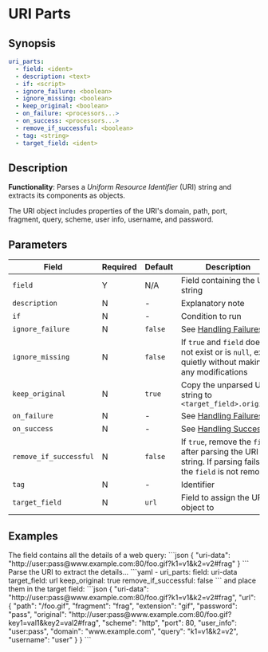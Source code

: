 # URI Parts

## Synopsis

```yaml {2}
uri_parts:
  - field: <ident>
  - description: <text>
  - if: <script>
  - ignore_failure: <boolean>
  - ignore_missing: <boolean>
  - keep_original: <boolean>
  - on_failure: <processors...>
  - on_success: <processors...>
  - remove_if_successful: <boolean>
  - tag: <string>
  - target_field: <ident>
```

## Description

**Functionality**: Parses a _Uniform Resource Identifier_ (URI) string and extracts its components as objects.

The URI object includes properties of the URI's domain, path, port, fragment, query, scheme, user info, username, and password.

## Parameters

|Field|Required|Default|Description|
|---|---|---|---|
|`field`|Y|N/A|Field containing the URI string|
|`description`|N|-|Explanatory note|
|`if`|N|-|Condition to run|
|`ignore_failure`|N|`false`|See [Handling Failures](../handling-failures.mdx)|
|`ignore_missing`|N|`false`|If `true` and `field` does not exist or is `null`, exit quietly without making any modifications|
|`keep_original`|N|`true`|Copy the unparsed URI string to `<target_field>.original`|
|`on_failure`|N|-|See [Handling Failures](../handling-failures.mdx)|
|`on_success`|N|-|See [Handling Success](../handling-success.mdx)|
|`remove_if_successful`|N|`false`|If `true`, remove the `field` after parsing the URI string. If parsing fails, the `field` is not removed|
|`tag`|N|-|Identifier|
|`target_field`|N|`url`|Field to assign the URI object to|

## Examples

<ExampleGrid>
  <CommentCol>
    The field contains all the details of a web query:
  </CommentCol>
  <CodeCol>
  ```json
  {
    "uri-data": "http://user:pass@www.example.com:80/foo.gif?k1=v1&k2=v2#frag"
  }
  ```
  </CodeCol>
  <CommentCol>
    Parse the URI to extract the details...
  </CommentCol>
  <CodeCol>
    ```yaml
    - uri_parts:
      field: uri-data
      target_field: url
      keep_original: true
      remove_if_successful: false
    ```
  </CodeCol>
  <CommentCol>
    and place them in the target field:
  </CommentCol>
  <CodeCol>
    ```json
    {
      "uri-data": "http://user:pass@www.example.com:80/foo.gif?k1=v1&k2=v2#frag",
      "url": {
        "path": "/foo.gif",
        "fragment": "frag",
        "extension": "gif",
        "password": "pass",
        "original": "http://user:pass@www.example.com:80/foo.gif?key1=val1&key2=val2#frag",
        "scheme": "http",
        "port": 80,
        "user_info": "user:pass",
        "domain": "www.example.com",
        "query": "k1=v1&k2=v2",
        "username": "user"
      }
    }
    ```
  </CodeCol>
</ExampleGrid>
